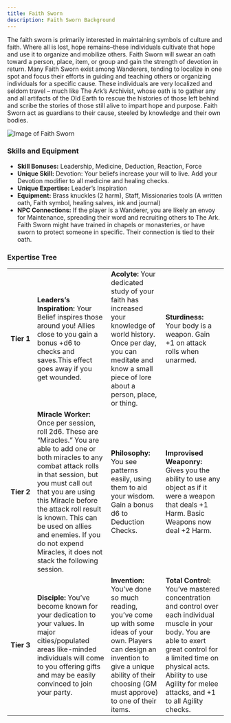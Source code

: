 ```yaml
---
title: Faith Sworn
description: Faith Sworn Background
---
```


The faith sworn is primarily interested in maintaining symbols of culture and faith. Where all is lost, hope remains–these individuals cultivate that hope and use it to organize and mobilize others. Faith Sworn will swear an oath toward a person, place, item, or group and gain the strength of devotion in return. Many Faith Sworn exist among Wanderers, tending to localize in one spot and focus their efforts in guiding and teaching others or organizing individuals for a specific cause. These individuals are very localized and seldom travel – much like The Ark’s Archivist, whose oath is to gather any and all artifacts of the Old Earth to rescue the histories of those left behind and scribe the stories of those still alive to impart hope and purpose. Faith Sworn act as guardians to their cause, steeled by knowledge and their own bodies. 

![Image of Faith Sworn](../../../assets/background/faithsworn.png)

### Skills and Equipment
- **Skill Bonuses:** Leadership, Medicine, Deduction, Reaction, Force
- **Unique Skill:** Devotion: Your beliefs increase your will to live. Add your Devotion modifier to all medicine and healing checks.
- **Unique Expertise:** Leader’s Inspiration
- **Equipment:** Brass knuckles (2 harm), Staff, Missionaries tools (A written oath, Faith symbol, healing salves, ink and journal)
- **NPC Connections:** If the player is a Wanderer, you are likely an envoy for Maintenance, spreading their word and recruiting others to The Ark. Faith Sworn might have trained in chapels or monasteries, or have sworn to protect someone in specific. Their connection is tied to their oath.

### Expertise Tree
|   |   |   |   |
|---|---|---|---|
| **Tier&nbsp;1** | **Leaders’s Inspiration:** Your Belief inspires those around you! Allies close to you gain a bonus +d6 to checks and saves.This effect goes away if you get wounded.                                                                                                                                                                                                      | **Acolyte:** Your dedicated study of your faith has increased your knowledge of world history. Once per day, you can meditate and know a small piece of lore about a person, place, or thing.               | **Sturdiness:** Your body is a weapon. Gain +1 on attack rolls when unarmed.                                                                                                                                                                            |
| **Tier&nbsp;2** | **Miracle Worker:** Once per session, roll 2d6. These are “Miracles.” You are able to add one or both miracles to any combat attack rolls in that session, but you must call out that you are using this Miracle before the attack roll result is known. This can be used on allies and enemies. If you do not expend Miracles, it does not stack the following session.  | **Philosophy:** You see patterns easily, using them to aid your wisdom. Gain a bonus d6 to Deduction Checks.                                                                                                | **Improvised Weaponry:** Gives you the ability to use any object as if it were a weapon that deals +1 Harm. Basic Weapons now deal +2 Harm.                                                                                                             |
| **Tier&nbsp;3** | **Disciple:** You’ve become known for your dedication to your values. In major cities/populated areas like-minded individuals will come to you offering gifts and may be easily convinced to join your party.                                                                                                                                                             | **Invention:** You’ve done so much reading, you’ve come up with some ideas of your own. Players can design an invention to give a unique ability of their choosing (GM must approve) to one of their items. | **Total Control:** You’ve mastered concentration and control over each individual muscle in your body. You are able to exert great control for a limited time on physical acts. Ability to use Agility for melee attacks, and +1 to all Agility checks. |
